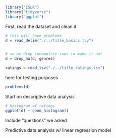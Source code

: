 ```r
library("ISLR") 
library("tidyverse") 
library("ggplot")
```


First, read the dataset and clean it
```r
# this will have problems
d = read_delim("./../title_basics.tsv")


# so we drop incomplete rows to make it not
d = drop_na(d, genres)
```
```r
ratings = read_tsv("./../title_ratings.tsv")
```

here for testing purposes
```r
problems(d)
```

Start on descriptive data analysis
```r
# histogram of ratings
ggplot(d) + geom_histogram()


```
Include "questions" we asked




Predictive data analysis w/ linear regression model
```r

```